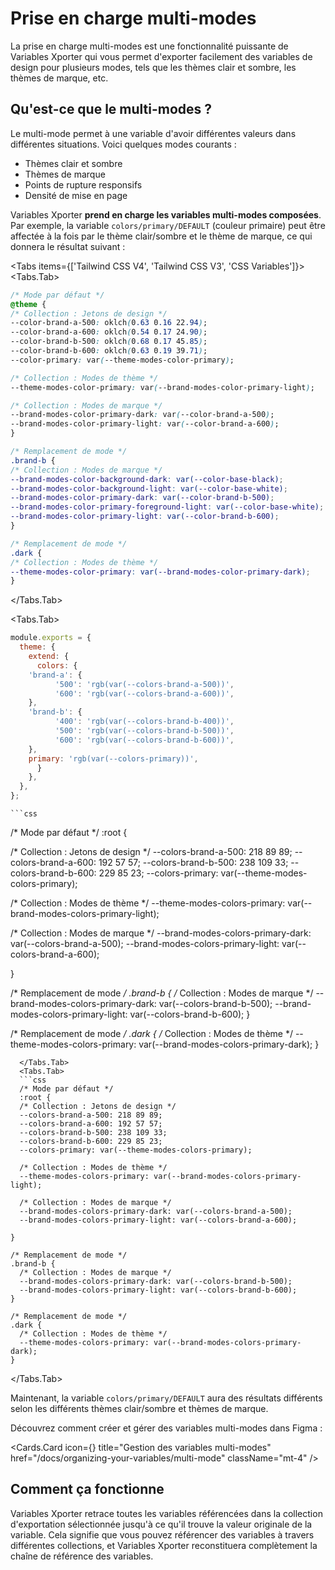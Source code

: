 
# Prise en charge multi-modes

La prise en charge multi-modes est une fonctionnalité puissante de Variables Xporter qui vous permet d'exporter facilement des variables de design pour plusieurs modes, tels que les thèmes clair et sombre, les thèmes de marque, etc.

## Qu'est-ce que le multi-modes ?

Le multi-mode permet à une variable d'avoir différentes valeurs dans différentes situations. Voici quelques modes courants :

- Thèmes clair et sombre
- Thèmes de marque
- Points de rupture responsifs
- Densité de mise en page

Variables Xporter **prend en charge les variables multi-modes composées**. Par exemple, la variable `colors/primary/DEFAULT` (couleur primaire) peut être affectée à la fois par le thème clair/sombre et le thème de marque, ce qui donnera le résultat suivant :

<Tabs items={['Tailwind CSS V4', 'Tailwind CSS V3', 'CSS Variables']}>
  <Tabs.Tab>
  ```css
  /* Mode par défaut */
@theme {
  /* Collection : Jetons de design */
  --color-brand-a-500: oklch(0.63 0.16 22.94);
  --color-brand-a-600: oklch(0.54 0.17 24.90);
  --color-brand-b-500: oklch(0.68 0.17 45.85);
  --color-brand-b-600: oklch(0.63 0.19 39.71);
  --color-primary: var(--theme-modes-color-primary);

  /* Collection : Modes de thème */
  --theme-modes-color-primary: var(--brand-modes-color-primary-light);

  /* Collection : Modes de marque */
  --brand-modes-color-primary-dark: var(--color-brand-a-500);
  --brand-modes-color-primary-light: var(--color-brand-a-600);
}

/* Remplacement de mode */
.brand-b {
  /* Collection : Modes de marque */
  --brand-modes-color-background-dark: var(--color-base-black);
  --brand-modes-color-background-light: var(--color-base-white);
  --brand-modes-color-primary-dark: var(--color-brand-b-500);
  --brand-modes-color-primary-foreground-light: var(--color-base-white);
  --brand-modes-color-primary-light: var(--color-brand-b-600);
}

/* Remplacement de mode */
.dark {
  /* Collection : Modes de thème */
  --theme-modes-color-primary: var(--brand-modes-color-primary-dark);
}
```
  </Tabs.Tab>

  <Tabs.Tab>
  ```js
module.exports = {
    theme: {
      extend: {
        colors: {
      'brand-a': {
            '500': 'rgb(var(--colors-brand-a-500))',
            '600': 'rgb(var(--colors-brand-a-600))',
      },
      'brand-b': {
            '400': 'rgb(var(--colors-brand-b-400))',
            '500': 'rgb(var(--colors-brand-b-500))',
            '600': 'rgb(var(--colors-brand-b-600))',
      },
      primary: 'rgb(var(--colors-primary))',
        }
      },
    },
  };
```
    ```css
  /* Mode par défaut */
  :root {

  /* Collection : Jetons de design */
  --colors-brand-a-500: 218 89 89;
  --colors-brand-a-600: 192 57 57;
  --colors-brand-b-500: 238 109 33;
  --colors-brand-b-600: 229 85 23;
  --colors-primary: var(--theme-modes-colors-primary);

  /* Collection : Modes de thème */
  --theme-modes-colors-primary: var(--brand-modes-colors-primary-light);

  /* Collection : Modes de marque */
  --brand-modes-colors-primary-dark: var(--colors-brand-a-500);
  --brand-modes-colors-primary-light: var(--colors-brand-a-600);

}

/* Remplacement de mode */
.brand-b {
  /* Collection : Modes de marque */
  --brand-modes-colors-primary-dark: var(--colors-brand-b-500);
  --brand-modes-colors-primary-light: var(--colors-brand-b-600);
}

/* Remplacement de mode */
.dark {
  /* Collection : Modes de thème */
  --theme-modes-colors-primary: var(--brand-modes-colors-primary-dark);
}
```
  </Tabs.Tab>
  <Tabs.Tab>
  ```css
  /* Mode par défaut */
  :root {
  /* Collection : Jetons de design */
  --colors-brand-a-500: 218 89 89;
  --colors-brand-a-600: 192 57 57;
  --colors-brand-b-500: 238 109 33;
  --colors-brand-b-600: 229 85 23;
  --colors-primary: var(--theme-modes-colors-primary);

  /* Collection : Modes de thème */
  --theme-modes-colors-primary: var(--brand-modes-colors-primary-light);

  /* Collection : Modes de marque */
  --brand-modes-colors-primary-dark: var(--colors-brand-a-500);
  --brand-modes-colors-primary-light: var(--colors-brand-a-600);

}

/* Remplacement de mode */
.brand-b {
  /* Collection : Modes de marque */
  --brand-modes-colors-primary-dark: var(--colors-brand-b-500);
  --brand-modes-colors-primary-light: var(--colors-brand-b-600);
}

/* Remplacement de mode */
.dark {
  /* Collection : Modes de thème */
  --theme-modes-colors-primary: var(--brand-modes-colors-primary-dark);
}
```
  </Tabs.Tab>
</Tabs>

Maintenant, la variable `colors/primary/DEFAULT` aura des résultats différents selon les différents thèmes clair/sombre et thèmes de marque.

Découvrez comment créer et gérer des variables multi-modes dans Figma :

  <Cards.Card
    icon={<Columns3  />}
    title="Gestion des variables multi-modes"
    href="/docs/organizing-your-variables/multi-mode"
    className="mt-4"
  />

## Comment ça fonctionne

Variables Xporter retrace toutes les variables référencées dans la collection d'exportation sélectionnée jusqu'à ce qu'il trouve la valeur originale de la variable. Cela signifie que vous pouvez référencer des variables à travers différentes collections, et Variables Xporter reconstituera complètement la chaîne de référence des variables.